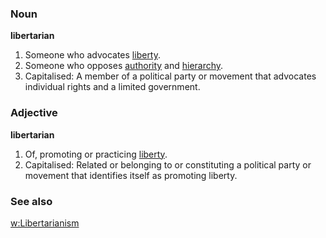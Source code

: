 ===Noun===
'''libertarian'''

# Someone who advocates [[liberty]].
# Someone who opposes [[authority]] and [[hierarchy]].
# Capitalised: A member of a political party or movement that advocates individual rights and a limited government.

===Adjective===
'''libertarian'''

# Of, promoting or practicing [[liberty]].
# Capitalised: Related or belonging to or constituting a political party or movement that identifies itself as promoting liberty.

===See also===
[[w:Libertarianism]]
